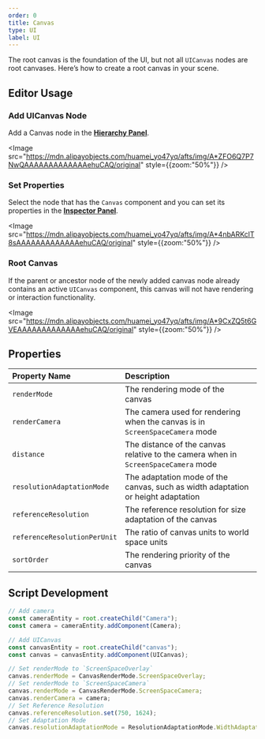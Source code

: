 ```yaml
---
order: 0
title: Canvas
type: UI
label: UI
---
```


The root canvas is the foundation of the UI, but not all `UICanvas` nodes are root canvases. Here’s how to create a root canvas in your scene.

## Editor Usage

### Add UICanvas Node

Add a Canvas node in the **[Hierarchy Panel](/docs/interface/hierarchy/)**.

<Image src="https://mdn.alipayobjects.com/huamei_yo47yq/afts/img/A*ZFO6Q7P7NwQAAAAAAAAAAAAAehuCAQ/original" style={{zoom:"50%"}} />

### Set Properties

Select the node that has the `Canvas` component and you can set its properties in the **[Inspector Panel](/docs/interface/inspector)**.

<Image src="https://mdn.alipayobjects.com/huamei_yo47yq/afts/img/A*4nbARKclT8sAAAAAAAAAAAAAehuCAQ/original" style={{zoom:"50%"}} />

### Root Canvas

If the parent or ancestor node of the newly added canvas node already contains an active `UICanvas` component, this canvas will not have rendering or interaction functionality.

<Image src="https://mdn.alipayobjects.com/huamei_yo47yq/afts/img/A*9CxZQ5t6GVEAAAAAAAAAAAAAehuCAQ/original" style={{zoom:"50%"}} />

## Properties

| Property Name                  | Description                                                   |
| :------------------------------ | :------------------------------------------------------------ |
| `renderMode`                    | The rendering mode of the canvas                               |
| `renderCamera`                  | The camera used for rendering when the canvas is in `ScreenSpaceCamera` mode |
| `distance`                      | The distance of the canvas relative to the camera when in `ScreenSpaceCamera` mode |
| `resolutionAdaptationMode`      | The adaptation mode of the canvas, such as width adaptation or height adaptation |
| `referenceResolution`           | The reference resolution for size adaptation of the canvas    |
| `referenceResolutionPerUnit`    | The ratio of canvas units to world space units                 |
| `sortOrder`                     | The rendering priority of the canvas                           |

## Script Development

```typescript
// Add camera
const cameraEntity = root.createChild("Camera");
const camera = cameraEntity.addComponent(Camera);

// Add UICanvas
const canvasEntity = root.createChild("canvas");
const canvas = canvasEntity.addComponent(UICanvas);

// Set renderMode to `ScreenSpaceOverlay`
canvas.renderMode = CanvasRenderMode.ScreenSpaceOverlay;
// Set renderMode to `ScreenSpaceCamera`
canvas.renderMode = CanvasRenderMode.ScreenSpaceCamera;
canvas.renderCamera = camera;
// Set Reference Resolution
canvas.referenceResolution.set(750, 1624);
// Set Adaptation Mode
canvas.resolutionAdaptationMode = ResolutionAdaptationMode.WidthAdaptation;
```